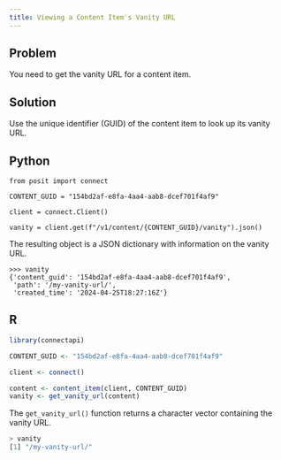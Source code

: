 ```yaml
---
title: Viewing a Content Item's Vanity URL
---
```


## Problem

You need to get the vanity URL for a content item.

## Solution

Use the unique identifier (GUID) of the content item to look up its vanity URL.

:::{.panel-tabset group="language"}

## Python

```.python
from posit import connect

CONTENT_GUID = "154bd2af-e8fa-4aa4-aab8-dcef701f4af9"

client = connect.Client()

vanity = client.get(f"/v1/content/{CONTENT_GUID}/vanity").json()
```

The resulting object is a JSON dictionary with information on the vanity URL.

```.python
>>> vanity
{'content_guid': '154bd2af-e8fa-4aa4-aab8-dcef701f4af9',
 'path': '/my-vanity-url/',
 'created_time': '2024-04-25T18:27:16Z'}
```

## R

```.r
library(connectapi)

CONTENT_GUID <- "154bd2af-e8fa-4aa4-aab8-dcef701f4af9"

client <- connect()

content <- content_item(client, CONTENT_GUID)
vanity <- get_vanity_url(content)
```

The `get_vanity_url()` function returns a character vector containing the vanity URL.

```.r
> vanity
[1] "/my-vanity-url/"
```

:::
